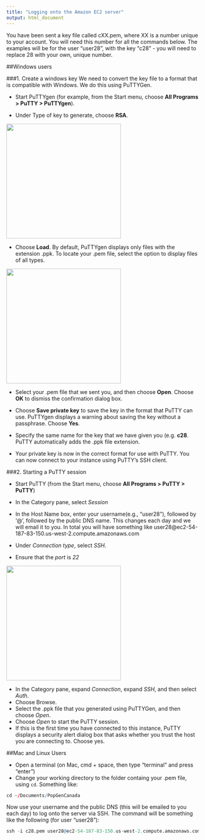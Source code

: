 ```yaml
---
title: "Logging onto the Amazon EC2 server"
output: html_document
---
```


You have been sent a key file called cXX.pem, where XX is a number unique to your account. You will need this number for all the commands below. The examples will be for the user "user28", with the key "c28" - you will need to replace 28 with your own, unique number.


##Windows users

###1. Create a windows key
We need to convert the key file to a format that is compatible with Windows. We do this using PuTTYGen.

- Start PuTTYgen (for example, from the Start menu, choose **All Programs > PuTTY > PuTTYgen**).

- Under Type of key to generate, choose **RSA**.

<div align="center">
<img src="Images/RSH.png" width=300>
</div>

- Choose **Load**. By default, PuTTYgen displays only files with the extension .ppk. To locate your .pem file, select the option to display files of all types.

<div align="center">
<img src="Images/allfiles.png" width=300>
</div>

- Select your .pem file that we sent you, and then choose **Open**. Choose **OK** to dismiss the confirmation dialog box.

- Choose **Save private key** to save the key in the format that PuTTY can use. PuTTYgen displays a warning about saving the key without a passphrase. Choose **Yes**.

- Specify the same name for the key that we have given you (e.g. **c28**. PuTTY automatically adds the .ppk file extension.

- Your private key is now in the correct format for use with PuTTY. You can now connect to your instance using PuTTY's SSH client.

###2. Starting a PuTTY session

- Start PuTTY (from the Start menu, choose **All Programs > PuTTY > PuTTY**)

- In the Category pane, select *Session*
- In the Host Name box, enter your username(e.g., "user28"), followed by '@', followed by the public DNS name. This changes each day and we will email it to you. In total you will have something like user28@ec2-54-187-83-150.us-west-2.compute.amazonaws.com
- Under *Connection type*, select *SSH*.
- Ensure that the *port* is *22*

<div align="center">
<img src="Images/port.png" width=300>
</div>

- In the Category pane, expand *Connection*, expand *SSH*, and then select *Auth*.
- Choose Browse.
- Select the .ppk file that you generated using PuTTYGen, and then choose *Open*.
- Choose *Open* to start the PuTTY session.
- If this is the first time you have connected to this instance, PuTTY displays a security alert dialog box that asks whether you trust the host you are connecting to. Choose yes.



##Mac and Linux Users

- Open a terminal (on Mac, cmd + space, then type "terminal" and press "enter")
- Change your working directory to the folder containg your .pem file, using `cd`. Something like:

```r
cd ~/Documents/PopGenCanada
```

Now use your username and the public DNS (this will be emailed to you each day) to log onto the server via SSH.  The command will be something like the following (for user "user28"):

```r
ssh -i c28.pem user28@ec2-54-187-83-150.us-west-2.compute.amazonaws.com

```
